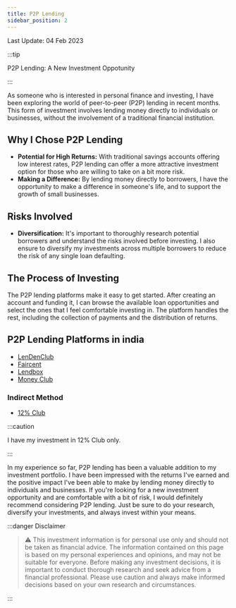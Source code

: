 ```yaml
---
title: P2P Lending
sidebar_position: 2
---
```

Last Update: 04 Feb 2023


:::tip

P2P Lending: A New Investment Oppotunity

:::

As someone who is interested in personal finance and investing, I have been exploring the world of peer-to-peer (P2P) lending in recent months. 
This form of investment involves lending money directly to individuals or businesses, without the involvement of a traditional financial institution.

## Why I Chose P2P Lending
* **Potential for High Returns:** With traditional savings accounts offering low interest rates, P2P lending can offer a more attractive investment option for those who are willing to take on a bit more risk.
* **Making a Difference:** By lending money directly to borrowers, I have the opportunity to make a difference in someone's life, and to support the growth of small businesses.

## Risks Involved
* **Diversification:** It's important to thoroughly research potential borrowers and understand the risks involved before investing. I also ensure to diversify my investments across multiple borrowers to reduce the risk of any single loan defaulting.

## The Process of Investing
The P2P lending platforms make it easy to get started. After creating an account and funding it, I can browse the available loan opportunities and select the ones that I feel comfortable investing in. The platform handles the rest, including the collection of payments and the distribution of returns.

## P2P Lending Platforms in india
* [LenDenClub](https://www.lendenclub.com/)
* [Faircent](https://www.faircent.com/)
* [Lendbox](https://www.lendbox.in/)
* [Money Club](https://moneyclubber.com/)

### Indirect Method
* [12% Club](https://twelve.club/)

:::caution

I have my investment in 12% Club only.

:::

In my experience so far, P2P lending has been a valuable addition to my investment portfolio. 
I have been impressed with the returns I've earned and the positive impact I've been able to make by lending money directly to individuals and businesses. 
If you're looking for a new investment opportunity and are comfortable with a bit of risk, I would definitely recommend considering P2P lending. 
Just be sure to do your research, diversify your investments, and always invest within your means.

:::danger Disclaimer

> :warning: This investment information is for personal use only and should not be taken as financial advice. 
The information contained on this page is based on my personal experiences and opinions, and may not be suitable for everyone. 
Before making any investment decisions, it is important to conduct thorough research and seek advice from a financial professional. 
Please use caution and always make informed decisions based on your own research and circumstances.

:::